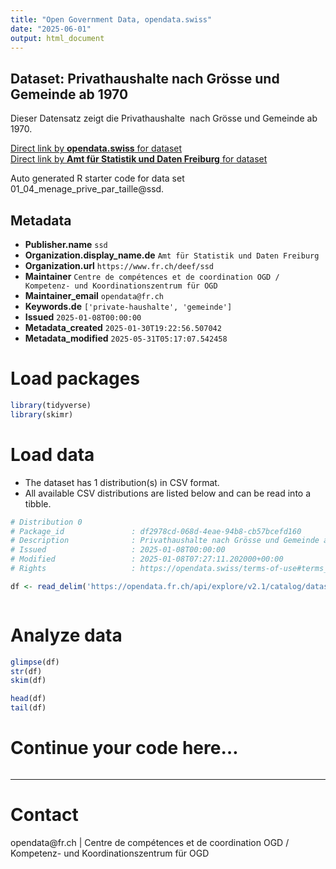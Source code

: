 ```yaml
---
title: "Open Government Data, opendata.swiss"
date: "2025-06-01"
output: html_document
---
```


## Dataset: Privathaushalte nach Grösse und Gemeinde ab 1970

Dieser Datensatz zeigt die Privathaushalte  nach Grösse und Gemeinde ab 1970.

[Direct link by **opendata.swiss** for dataset](https://opendata.swiss/de/dataset/privathaushalte-nach-grosse-und-gemeinde-ab-1970)<br>
[Direct link by **Amt für Statistik und Daten Freiburg** for dataset](https://opendata.fr.ch/explore/dataset/01_04_menage_prive_par_taille/)

Auto generated R starter code for data set 01_04_menage_prive_par_taille@ssd.

## Metadata

- **Publisher.name** `ssd`
- **Organization.display_name.de** `Amt für Statistik und Daten Freiburg`
- **Organization.url** `https://www.fr.ch/deef/ssd`
- **Maintainer** `Centre de compétences et de coordination OGD / Kompetenz- und Koordinationszentrum für OGD`
- **Maintainer_email** `opendata@fr.ch`
- **Keywords.de** `['private-haushalte', 'gemeinde']`
- **Issued** `2025-01-08T00:00:00`
- **Metadata_created** `2025-01-30T19:22:56.507042`
- **Metadata_modified** `2025-05-31T05:17:07.542458`


# Load packages

```r

library(tidyverse)
library(skimr)

```

# Load data

-   The dataset has 1 distribution(s) in CSV format.
-   All available CSV distributions are listed below and can be read into a tibble.

```r

# Distribution 0
# Package_id               : df2978cd-068d-4eae-94b8-cb57bcefd160
# Description              : Privathaushalte nach Grösse und Gemeinde ab 1970 (csv)
# Issued                   : 2025-01-08T00:00:00
# Modified                 : 2025-01-08T07:27:11.202000+00:00
# Rights                   : https://opendata.swiss/terms-of-use#terms_by

df <- read_delim('https://opendata.fr.ch/api/explore/v2.1/catalog/datasets/01_04_menage_prive_par_taille/exports/csv?use_labels=true')



```

# Analyze data

```r

glimpse(df)
str(df)
skim(df)

head(df)
tail(df)

```

# Continue your code here...

```r

```

------------------------------------------------------------------------

# Contact

opendata@fr.ch | Centre de compétences et de coordination OGD / Kompetenz- und Koordinationszentrum für OGD
